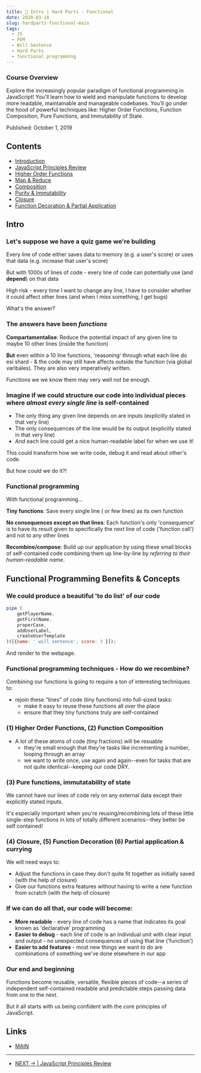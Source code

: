 ```yaml
---
title: 📑 Intro | Hard Parts - Functional
date: 2020-03-18
slug: hardparts-functional-main
tags:
  - JS
  - FEM
  - Will Sentence
  - Hard Parts
  - functional programming
---
```


### Course Overview

Explore the increasingly popular paradigm of functional programming in JavaScript! You’ll learn how to wield and manipulate functions to develop more readable, maintainable and manageable codebases. You’ll go under the hood of powerful techniques like: Higher Order Functions, Function Composition, Pure Functions, and Immutability of State.

Published: October 1, 2019

## Contents
- [Introduction]()
- [JavaScript Principles Review](/hardparts-functional-js-principles)
- [Higher Order Functions](/hardparts-functional-higher-order-functions)
- [Map & Reduce](/hardparts-functional-map-and-reduce)
- [Composition](/hardparts-functional-composition)
- [Purity & Immutability]()
- [Closure]()
- [Function Decoration & Partial Application]() 

## Intro

### Let's suppose we have a quiz game we're building
Every line of code either saves data to memory (e.g. a user's score) or uses that data (e.g. increase that user's score)

But with 1000s of lines of code - every line of code can potentially use (and **depend**) on that data

High risk - every time I want to change any line, I have to consider whether it could affect other lines (and when I miss something, I get bugs)

What's the answer?

### The answers have been *functions*

**Compartamentalise**: Reduce the potential impact of any given line to maybe 10 other lines (inside the function)

**But** even within a 10 line functions, 'reasoning' through what each line do esi shard - & the code may still have affects outside the function (via global varibales). They are also very imperatively written.

Functions we we know them may very well not be enough.

### Imagine if we could structure our code into individual pieces where *almost every single line* is self-contained
- The only thing any given line depends on are inputs (explicitly stated in that very line)
- The only consequences of the line would be its output (explicitly stated in that very line)
- *And* each line could get a nice human-readable label for when we use it!

This could transform how we write code, debug it and read about other's code.

But how could we do it?!

### Functional programming
With functional programming...  

**Tiny functions**: Save every single line ( or few lines) as its own function

**No consequences except on that lines**: Each function's only 'consequence' is to have its result given to specifically the next line of code ('function call') and not to any other lines

**Recombine/compose**: Build up our application by using these small blocks of self-contained code combining them up line-by-line by *referring to their human-readable name*.


## Functional Programming Benefits & Concepts

### We could produce a beautiful 'to do list' of our code
```js
pipe (
    getPlayerName,
    getFirstName,
    properCase,
    addUserLabel,
    createUserTemplate
)([{name: ' will sentence', score: 3 }]);
```
And render to the webpage.

### Functional programming techniques - How do we recombine?
Combining our functions is going to require a ton of interesting techniques to:
- rejoin these "lines" of code (tiny functions) into full-sized tasks:
    - make it easy to reuse these functions all over the place
    - ensure that they tiny functions truly are self-contained

### (1)  Higher Order Functions, (2) Function Composition
- A lot of these atoms of code (tiny fractions) will be resuable
    - they're small enough that they're tasks like incrementing a number, looping through an array
    - we want to write once, use again and again--even for tasks that are not quite identical--keeping our code DRY.

### (3) Pure functions, immutatability of state
We cannot have our lines of code rely on any external data except their explicitly stated inputs.

It's especially important when you're reusing/recombining lots of these little single-step functions in lots of totally different scenarios--they better be self contained!

### (4) Closure, (5) Function Decoration (6) Partial application & currying
We will need ways to:

- Adjust the functions in case they don't quite fit together as initially saved (with the help of closure)
- Give our functions extra features without having to write a new function from scratch (with the help of closure)

### If we can do all that, our code will become:
- **More readable** - every line of code has a name that indicates its goal known as 'declarative' programming
- **Easier to debug** - each line of code is an individual unit with clear input and output - no unexpected consequences of using that line ('function')
- **Easier to add features** - most new things we want to do are combinations of something we've done elsewhere in our app

### Our end and beginning
Functions become reusable, versatile, flexible pieces of code--a series of independent self-contained readable and predictable steps passing data from one to the next.

But it all starts with us being confident with the core principles of JavaScript.

## Links
- [MAIN](/hardparts-functional-main)
---- 
- [NEXT → | JavaScript Principles Review](/hardparts-functional-js-principles)